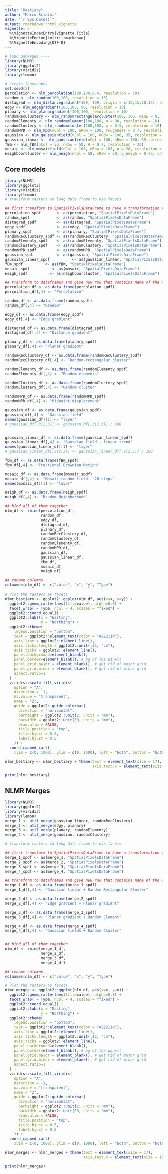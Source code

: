 ```yaml
---
title: "Bestiary"
author: "Marco Sciaini"
date: "`r Sys.Date()`"
output: rmarkdown::html_vignette
vignette: >
  %\VignetteIndexEntry{Vignette Title}
  %\VignetteEngine{knitr::rmarkdown}
  %\VignetteEncoding{UTF-8}
---
```


```r
# load packages ----
library(NLMR)
library(ggplot2)
library(viridis)
library(lemon)

# create landscapes
set.seed(5)
percolation <- nlm_percolation(100,100,0.4, resolution = 10)
random <- nlm_random(100,100, resolution = 10)
distagrad <- nlm_distancegradient(100, 100, origin = c(10,15,10,15), resolution = 10)
edgy <- nlm_edgegradient(100,100, 90, resolution = 10)
planary <- nlm_planargradient(100,100, resolution = 10)
randomRecClustery <- nlm_randomrectangularcluster(100, 100, minL = 8, maxL = 16, rescale = FALSE, resolution = 10)
randomElementy <- nlm_randomelement(100,100, n = 90, resolution = 10)
randomClustery <- nlm_randomcluster(100,100, p = 0.5, resolution = 10)
randomMPD <- nlm_mpd(nCol = 100, nRow = 100, roughness = 0.7, resolution = 7.874017)
gaussian <- nlm_gaussianfield(nCol = 100, nRow = 100, 35, resolution = 10)
gaussian_linear <- nlm_gaussianfield(nCol = 100, nRow = 100, 35, direction = "linear", resolution = 10)
fBm <- nlm_fBm(nCol = 50, nRow = 50, H = 0.7, resolution = 20)
mosaic <- nlm_mosaicfield(nCol = 100, nRow = 100, n = 20, resolution = 10)
neighboorcluster <- nlm_neigh(nCol = 50, nRow = 50, p_neigh = 0.75, categories = 5, p_empty = 0.01, neighborhood = "Von-Neumann", resolution = 20, proportions =c(0.25, 0.05, 0.1, 0.3, 0.3))
```

## Core models

```r
library(NLMR)
library(ggplot2)
library(viridis)
library(lemon)
# transform rasters to long data frame to use facets

## first transform to SpatialPixelsDataFrame to have a transformation to long format
percolation_spdf       <- as(percolation, "SpatialPixelsDataFrame")
random_spdf            <- as(random, "SpatialPixelsDataFrame")
distagrad_spdf         <- as(distagrad, "SpatialPixelsDataFrame")
edgy_spdf              <- as(edgy, "SpatialPixelsDataFrame")
planary_spdf           <- as(planary, "SpatialPixelsDataFrame")
randomRecClustery_spdf <- as(randomRecClustery, "SpatialPixelsDataFrame")
randomElementy_spdf    <- as(randomElementy, "SpatialPixelsDataFrame")
randomClustery_spdf    <- as(randomClustery, "SpatialPixelsDataFrame")
randomMPD_spdf         <- as(randomMPD, "SpatialPixelsDataFrame")
gaussian_spdf          <- as(gaussian, "SpatialPixelsDataFrame")
gaussian_linear_spdf          <- as(gaussian_linear, "SpatialPixelsDataFrame")
fBm_spdf          <- as(fBm, "SpatialPixelsDataFrame")
mosaic_spdf          <- as(mosaic, "SpatialPixelsDataFrame")
neigh_spdf          <- as(neighboorcluster, "SpatialPixelsDataFrame")

## transform to dataframes and give new row that contains name of the algorithm that produced the landscape
percolation_df <- as.data.frame(percolation_spdf)
percolation_df[,4] <- "Percolation"

random_df <- as.data.frame(random_spdf)
random_df[,4] <- "Random"

edgy_df <- as.data.frame(edgy_spdf)
edgy_df[,4] <- "Edge gradient"

distagrad_df <- as.data.frame(distagrad_spdf)
distagrad_df[,4] <- "Distance gradient"

planary_df <- as.data.frame(planary_spdf)
planary_df[,4] <- "Planar gradient"

randomRecClustery_df <- as.data.frame(randomRecClustery_spdf)
randomRecClustery_df[,4] <- "Random-rectangalur cluster"

randomElementy_df <- as.data.frame(randomElementy_spdf)
randomElementy_df[,4] <- "Random elements"

randomClustery_df <- as.data.frame(randomClustery_spdf)
randomClustery_df[,4] <- "Random cluster"

randomMPD_df <- as.data.frame(randomMPD_spdf)
randomMPD_df[,4] <- "Midpoint displacement"

gaussian_df <- as.data.frame(gaussian_spdf)
gaussian_df[,4] <- "Gaussian field"
names(gaussian_df)[1] <- "layer"
# gaussian_df[,c(2,3)] <- gaussian_df[,c(2,3)] / 100


gaussian_linear_df <- as.data.frame(gaussian_linear_spdf)
gaussian_linear_df[,4] <- "Gaussian field - linear trend"
names(gaussian_linear_df)[1] <- "layer"
# gaussian_linear_df[,c(2,3)] <- gaussian_linear_df[,c(2,3)] / 100

fbm_df <- as.data.frame(fBm_spdf)
fbm_df[,4] <- "Fractional Brownian Motion"

mosaic_df <- as.data.frame(mosaic_spdf)
mosaic_df[,4] <- "Mosaic random field - 20 steps"
names(mosaic_df)[1] <- "layer"

neigh_df <- as.data.frame(neigh_spdf)
neigh_df[,4] <- "Random Neighborhood"

## bind all of them together
nlm_df <- rbind(percolation_df,
                random_df,
                edgy_df,
                distagrad_df,
                planary_df,
                randomRecClustery_df,
                randomClustery_df,
                randomElementy_df,
                randomMPD_df,
                gaussian_df,
                gaussian_linear_df,
                fbm_df,
                mosaic_df,
                neigh_df)

## rename columns
colnames(nlm_df) <- c("value", "x", "y", "Type")

# Plot the rasters as facets
nlmr_bestiary <- ggplot2::ggplot(nlm_df, aes(x=x, y=y)) +
  ggplot2::geom_raster(aes(fill=value), alpha=0.8) +
  facet_wrap( ~ Type, ncol = 4, scales = "fixed") +
  ggplot2::coord_equal() +
  ggplot2::labs(x = "Easting",
                y = "Northing") +
  ggplot2::theme(
    legend.position = "bottom",
    text = ggplot2::element_text(color = "#22211d"),
    axis.line = ggplot2::element_line(),
    axis.ticks.length = ggplot2::unit(.15, "cm"),
    axis.ticks = ggplot2::element_line(),
    panel.background=element_blank(),
    panel.border=element_blank(), # bg of the panelt
    panel.grid.major = element_blank(), # get rid of major grid
    panel.grid.minor = element_blank(), # get rid of minor grid
    aspect.ratio=1
  ) +
  viridis::scale_fill_viridis(
    option = "A",
    direction = -1,
    na.value = "transparent",
    name = "Z",
    guide = ggplot2::guide_colorbar(
      direction = "horizontal",
      barheight = ggplot2::unit(2, units = "mm"),
      barwidth = ggplot2::unit(50, units = "mm"),
      draw.ulim = FALSE,
      title.position = "top",
      title.hjust = 0.5,
      label.hjust = 0.5
    )) +
  coord_capped_cart(
    xlim = c(0, 1000), ylim = c(0, 1000), left = "both", bottom = "both")

nlmr_bestiary <- nlmr_bestiary + theme(text = element_text(size = 17),
                                       axis.text.x = element_text(size = 15))

print(nlmr_bestiary)
```

## NLMR Merges
```r
library(NLMR)
library(ggplot2)
library(viridis)
library(lemon)
merge_1 <- util_merge(gaussian_linear, randomRecClustery)
merge_2 <- util_merge(edgy, planary)
merge_3 <- util_merge(planary, randomElementy)
merge_4 <- util_merge(gaussian, randomClustery)

# transform rasters to long data frame to use facets

## first transform to SpatialPixelsDataFrame to have a transformation to long format
merge_1_spdf <- as(merge_1, "SpatialPixelsDataFrame")
merge_2_spdf <- as(merge_2, "SpatialPixelsDataFrame")
merge_3_spdf <- as(merge_3, "SpatialPixelsDataFrame")
merge_4_spdf <- as(merge_4, "SpatialPixelsDataFrame")

## transform to dataframes and give new row that contains name of the algorithm that produced the landscape
merge_1_df <- as.data.frame(merge_1_spdf)
merge_1_df[,4] <- "Gaussian linear + Random Rectangular Cluster"

merge_2_df <- as.data.frame(merge_2_spdf)
merge_2_df[,4] <- "Edge gradient + Planar gradient"

merge_3_df <- as.data.frame(merge_3_spdf)
merge_3_df[,4] <- "Planar gradient + Random Element"

merge_4_df <- as.data.frame(merge_4_spdf)
merge_4_df[,4] <- "Gaussian fields + Random Cluster"


## bind all of them together
nlm_df <- rbind(merge_1_df,
                merge_2_df,
                merge_3_df,
                merge_4_df)

## rename columns
colnames(nlm_df) <- c("value", "x", "y", "Type")

# Plot the rasters as facets
nlmr_merges <- ggplot2::ggplot(nlm_df, aes(x=x, y=y)) +
  ggplot2::geom_raster(aes(fill=value), alpha=0.8) +
  facet_wrap( ~ Type, ncol = 4, scales = "fixed") +
  ggplot2::coord_equal() +
  ggplot2::labs(x = "Easting",
                y = "Northing") +
  ggplot2::theme(
    legend.position = "bottom",
    text = ggplot2::element_text(color = "#22211d"),
    axis.line = ggplot2::element_line(),
    axis.ticks.length = ggplot2::unit(.15, "cm"),
    axis.ticks = ggplot2::element_line(),
    panel.background=element_blank(),
    panel.border=element_blank(), # bg of the panelt
    panel.grid.major = element_blank(), # get rid of major grid
    panel.grid.minor = element_blank(), # get rid of minor grid
    aspect.ratio=1
  ) +
  viridis::scale_fill_viridis(
    option = "A",
    direction = -1,
    na.value = "transparent",
    name = "Z",
    guide = ggplot2::guide_colorbar(
      direction = "horizontal",
      barheight = ggplot2::unit(2, units = "mm"),
      barwidth = ggplot2::unit(50, units = "mm"),
      draw.ulim = FALSE,
      title.position = "top",
      title.hjust = 0.5,
      label.hjust = 0.5
    )) +
  coord_capped_cart(
    xlim = c(0, 1000), ylim = c(0, 1000), left = "both", bottom = "both")

nlmr_merges <- nlmr_merges + theme(text = element_text(size = 17),
                                   axis.text.x = element_text(size = 15))

print(nlmr_merges)
```
